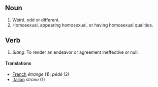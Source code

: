 ==Noun==
#Weird, odd or different.
#Homosexual, appearing homosexual, or having homosexual qualities.
==Verb==
#''Slang'': To render an endeavor or agreement ineffective or null.

====Translations====
*[[French]] ''étrange'' (1); ''pédé'' (2)
*[[Italian]] ''strano'' (1)